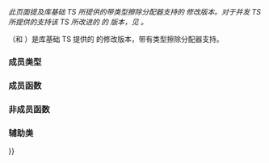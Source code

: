 {{cpp/experimental/title|packaged_task {{mark since libfund_ts}}}}
{{cpp/experimental/lib extensions/pmr/navbar}}

''此页面提及库基础 TS 所提供的带类型擦除分配器支持的 {{lc|std::packaged_task}} 修改版本。对于并发 TS 所提供的支持该 TS 所改进的 {{tt|std::future}} 的 {{tt|packaged_task}} 版本，见 {{ltt|cpp/experimental/concurrency/packaged_task|std::experimental::concurrency_v1::packaged_task}}。''
{{dcl begin}}
{{dcl header | experimental/future}}
{{dcl | num=1 | since=libfund_ts |
template&lt; class &gt; class packaged_task; // 不定义
}}
{{dcl | num=2 | since=libfund_ts  |
template&lt; class R, class ...Args &gt; 
class packaged_task&lt;R(Args...)&gt;;
}}
{{dcl end}}

{{tt|std::experimental::fundamentals_v1::packaged_task}}（和 {{tt|std::experimental::fundamentals_v2::packaged_task}}）是库基础 TS 提供的 {{lc|std::packaged_task}} 的修改版本，带有类型擦除分配器支持。

===成员类型===
{{dsc begin}}
{{dsc hitem |成员类型|定义}}
{{dsc | {{tt|allocator_type}} | {{lc|std::experimental::erased_type}}}}
{{dsc end}}

===成员函数===
{{dsc begin}}
{{dsc inc | cpp/experimental/lib extensions/packaged_task/dsc constructor}}
{{dsc inc | cpp/experimental/lib extensions/packaged_task/dsc get_memory_resource}}
{{dsc end}}

===非成员函数===
{{dsc begin}}
{{dsc inc | cpp/experimental/lib extensions/packaged_task/dsc swap2}}
{{dsc end}}

===辅助类===
{{dsc begin}}
{{dsc inc | cpp/experimental/lib extensions/packaged_task/dsc uses_allocator}}
{{dsc end}}

{{identical|{{small|std::}}packaged_task|2=

===成员函数===
{{dsc begin}}
{{dsc inc | cpp/thread/packaged_task/dsc destructor}}
{{dsc inc | cpp/thread/packaged_task/dsc operator{{=}}}}
{{dsc inc | cpp/thread/packaged_task/dsc valid}}
{{dsc inc | cpp/thread/packaged_task/dsc swap}}

{{dsc h2 | 获取结果}}
{{dsc inc | cpp/thread/packaged_task/dsc get_future}}

{{dsc h2 | 执行}}
{{dsc inc | cpp/thread/packaged_task/dsc operator()}}
{{dsc inc | cpp/thread/packaged_task/dsc make_ready_at_thread_exit}}
{{dsc inc | cpp/thread/packaged_task/dsc reset}}
{{dsc end}}

}}

{{langlinks|en}}